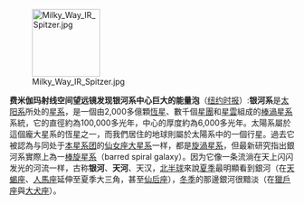 [[File:Milky Way IR Spitzer.jpg|120px|left]]

'''费米伽玛射线空间望远镜发现银河系中心巨大的能量泡'''（[http://www.nytimes.com/2010/11/10/science/space/10galaxy.html?_r=1&ref=science 纽约时报]）:'''银河系'''是[[太阳系]]所处的[[星系]]，是一個由2,000多億顆[[恆星]]、數千個[[星團]]和[[星雲]]組成的[[棒渦星系]]系統，它的直徑約為100,000多光年，中心的厚度約為6,000多光年。太陽系屬於這個龐大星系的恆星之一，而我們居住的地球則屬於太陽系中的一個行星。過去它被認為与同处于[[本星系团]]的[[仙女座大星系]]一样，都是[[旋渦星系]]，但最新研究指出銀河系實際上為一[[棒旋星系]]（barred spiral galaxy）。因为它像一条流淌在天上闪闪发光的河流一样，古称'''银河'''、'''天河'''、天汉，[[北半球]]來說[[夏季]]最明顯看到銀河（在[[天蝎座]]、[[人馬座]]延伸至夏季大三角，甚至[[仙后座]]），[[冬季]]的那邊銀河很黯淡（在[[獵戶座]]與[[大犬座]]）。